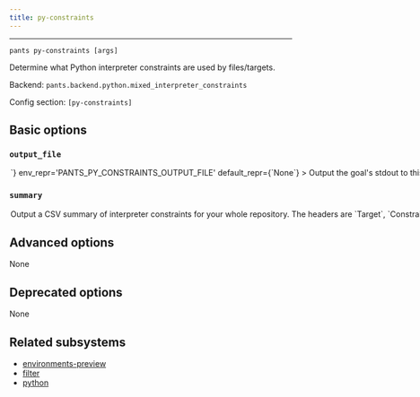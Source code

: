 ```yaml
---
title: py-constraints
---
```



---

```
pants py-constraints [args]
```

Determine what Python interpreter constraints are used by files/targets.

Backend: <span className="color--primary">`pants.backend.python.mixed_interpreter_constraints`</span>

Config section: <span className="color--primary">`[py-constraints]`</span>

<span className={styles.options}>

## Basic options

### `output_file`

<Option
  cli_repr={`--py-constraints-output-file=<path>`}
  env_repr='PANTS_PY_CONSTRAINTS_OUTPUT_FILE'
  default_repr={`None`}
>
Output the goal&#x27;s stdout to this file. If unspecified, outputs to stdout.
</Option>

### `summary`

<Option
  cli_repr={`--[no-]py-constraints-summary`}
  env_repr='PANTS_PY_CONSTRAINTS_SUMMARY'
  default_repr={`False`}
>
Output a CSV summary of interpreter constraints for your whole repository. The headers are `Target`, `Constraints`, `Transitive Constraints`, `# Dependencies`, and `# Dependents`.

This information can be useful when prioritizing a migration from one Python version to another (e.g. to Python 3). Use `# Dependencies` and `# Dependents` to help prioritize which targets are easiest to port (low # dependencies) and highest impact to port (high # dependents).

Use a tool like Pandas or Excel to process the CSV. Use the option `--py-constraints-output-file=summary.csv` to write directly to a file.
</Option>

## Advanced options

None

## Deprecated options

None

## Related subsystems

- [environments-preview](../subsystems/environments-preview.mdx)
- [filter](../subsystems/filter.mdx)
- [python](../subsystems/python.mdx)

</span>